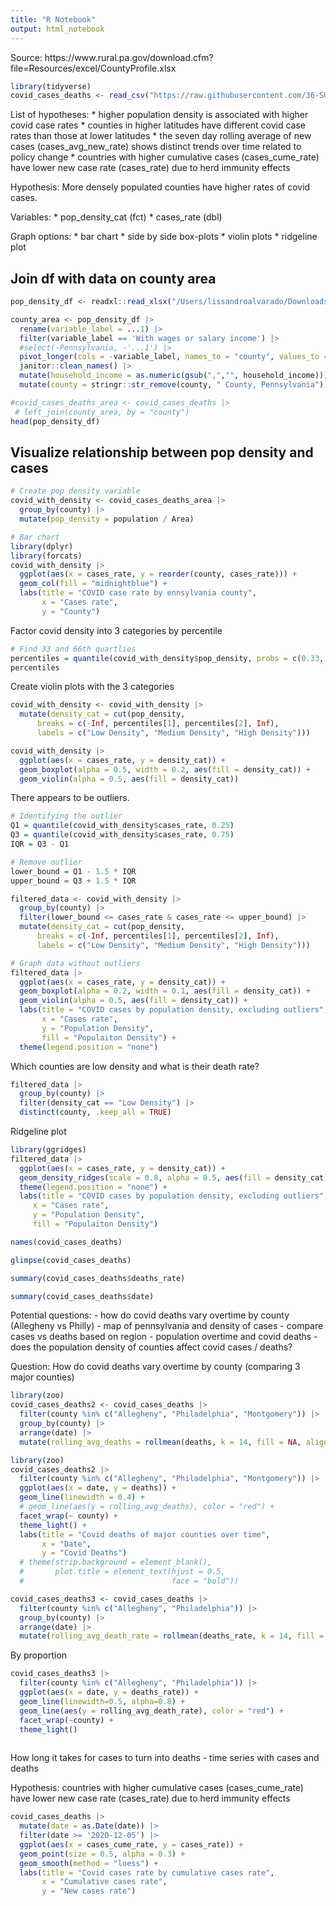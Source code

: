 ```yaml
---
title: "R Notebook"
output: html_notebook
---
```


Source: https://www.rural.pa.gov/download.cfm?file=Resources/excel/CountyProfile.xlsx


```r
library(tidyverse)
covid_cases_deaths <- read_csv("https://raw.githubusercontent.com/36-SURE/36-SURE.github.io/main/data/covid_cases_deaths.csv")
```

List of hypotheses:
* higher population density is associated with higher covid case rates
* counties in higher latitudes have different covid case rates than those at lower latitudes
* the seven day rolling average of new cases (cases_avg_new_rate) shows distinct trends over time related to policy change
* countries with higher cumulative cases (cases_cume_rate) have lower new case rate (cases_rate) due to herd immunity effects 


Hypothesis: More densely populated counties have higher rates of covid cases. 

Variables: 
* pop_density_cat (fct)
* cases_rate (dbl)

Graph options:
* bar chart
* side by side box-plots
* violin plots
* ridgeline plot

## Join df with data on county area

```r
pop_density_df <- readxl::read_xlsx("/Users/lissandroalvarado/Downloads/ACSST5Y2020.S1902-2024-06-10T184913.xlsx", sheet = 2)

county_area <- pop_density_df |> 
  rename(variable_label = ...1) |>
  filter(variable_label == 'With wages or salary income') |>
  #select(-Pennsylvania, -'...1') |> 
  pivot_longer(cols = -variable_label, names_to = "county", values_to = 'Household Income') |>
  janitor::clean_names() |> 
  mutate(household_income = as.numeric(gsub(",","", household_income))) |>
  mutate(county = stringr::str_remove(county, " County, Pennsylvania")) |> select(-variable_label)
```

```r
#covid_cases_deaths_area <- covid_cases_deaths |> 
 # left_join(county_area, by = "county")
head(pop_density_df)
```


## Visualize relationship between pop density and cases


```r
# Create pop density variable
covid_with_density <- covid_cases_deaths_area |> 
  group_by(county) |> 
  mutate(pop_density = population / Area)
```


```r
# Bar chart
library(dplyr)
library(forcats)
covid_with_density |> 
  ggplot(aes(x = cases_rate, y = reorder(county, cases_rate))) +
  geom_col(fill = "midnightblue") +
  labs(title = "COVID case rate by ennsylvania county",
       x = "Cases rate",
       y = "County")
```

Factor covid density into 3 categories by percentile


```r
# Find 33 and 66th quartlies
percentiles = quantile(covid_with_density$pop_density, probs = c(0.33, 0.66))
percentiles
```

Create violin plots with the 3 categories

```r
covid_with_density <- covid_with_density |> 
  mutate(density_cat = cut(pop_density, 
      breaks = c(-Inf, percentiles[1], percentiles[2], Inf),
      labels = c("Low Density", "Medium Density", "High Density")))
```

```r
covid_with_density |> 
  ggplot(aes(x = cases_rate, y = density_cat)) +
  geom_boxplot(alpha = 0.5, width = 0.2, aes(fill = density_cat)) +
  geom_violin(alpha = 0.5, aes(fill = density_cat))
```

There appears to be outliers.

```r
# Identifying the outlier
Q1 = quantile(covid_with_density$cases_rate, 0.25)
Q3 = quantile(covid_with_density$cases_rate, 0.75)
IQR = Q3 - Q1

# Remove outlier
lower_bound = Q1 - 1.5 * IQR
upper_bound = Q3 + 1.5 * IQR

filtered_data <- covid_with_density |> 
  group_by(county) |> 
  filter(lower_bound <= cases_rate & cases_rate <= upper_bound) |> 
  mutate(density_cat = cut(pop_density, 
      breaks = c(-Inf, percentiles[1], percentiles[2], Inf),
      labels = c("Low Density", "Medium Density", "High Density")))

# Graph data without outliers
filtered_data |> 
  ggplot(aes(x = cases_rate, y = density_cat)) +
  geom_boxplot(alpha = 0.2, width = 0.1, aes(fill = density_cat)) +
  geom_violin(alpha = 0.5, aes(fill = density_cat)) +
  labs(title = "COVID cases by population density, excluding outliers",
       x = "Cases rate",
       y = "Population Density",
       fill = "Populaiton Density") +
  theme(legend.position = "none")
```

Which counties are low density and what is their death rate?

```r
filtered_data |> 
  group_by(county) |> 
  filter(density_cat == "Low Density") |> 
  distinct(county, .keep_all = TRUE)
```

Ridgeline plot

```r
library(ggridges)
filtered_data |> 
  ggplot(aes(x = cases_rate, y = density_cat)) +
  geom_density_ridges(scale = 0.8, alpha = 0.5, aes(fill = density_cat)) +
  theme(legend.position = "none") +
  labs(title = "COVID cases by population density, excluding outliers",
     x = "Cases rate",
     y = "Population Density",
     fill = "Populaiton Density")
```




```r
names(covid_cases_deaths)
```

```r
glimpse(covid_cases_deaths)
```

```r
summary(covid_cases_deaths$deaths_rate)
```

```r
summary(covid_cases_deaths$date)
```


Potential questions:
- how do covid deaths vary overtime by county (Allegheny vs Philly)
- map of pennsylvania and density of cases
- compare cases vs deaths based on region
- population overtime and covid deaths
- does the population density of counties affect covid cases / deaths?


Question: How do covid deaths vary overtime by county (comparing 3 major counties)

```r
library(zoo)
covid_cases_deaths2 <- covid_cases_deaths |> 
  filter(county %in% c("Allegheny", "Philadelphia", "Montgomery")) |> 
  group_by(county) |> 
  arrange(date) |> 
  mutate(rolling_avg_deaths = rollmean(deaths, k = 14, fill = NA, align = "right"))
```



```r
library(zoo)
covid_cases_deaths2 |> 
  filter(county %in% c("Allegheny", "Philadelphia", "Montgomery")) |> 
  ggplot(aes(x = date, y = deaths)) +
  geom_line(linewidth = 0.4) +
  # geom_line(aes(y = rolling_avg_deaths), color = "red") +
  facet_wrap(~ county) +
  theme_light() +
  labs(title = "Covid deaths of major counties over time",
       x = "Date",
       y = "Covid Deaths") 
  # theme(strip.background = element_blank(),
  #       plot.title = element_text(hjust = 0.5, 
  #                                 face = "bold"))
```

```r
covid_cases_deaths3 <- covid_cases_deaths |> 
  filter(county %in% c("Allegheny", "Philadelphia")) |> 
  group_by(county) |> 
  arrange(date) |> 
  mutate(rolling_avg_death_rate = rollmean(deaths_rate, k = 14, fill = NA, align = "center"))
```


By proportion

```r
covid_cases_deaths3 |> 
  filter(county %in% c("Allegheny", "Philadelphia")) |> 
  ggplot(aes(x = date, y = deaths_rate)) + 
  geom_line(linewidth=0.5, alpha=0.8) +
  geom_line(aes(y = rolling_avg_death_rate), color = "red") +
  facet_wrap(~county) +
  theme_light()
  
```

How long it takes for cases to turn into deaths - time series with cases and deaths


Hypothesis: countries with higher cumulative cases (cases_cume_rate) have lower new case rate (cases_rate) due to herd immunity effects 

```r
covid_cases_deaths |> 
  mutate(date = as.Date(date)) |> 
  filter(date >= '2020-12-05') |> 
  ggplot(aes(x = cases_cume_rate, y = cases_rate)) +
  geom_point(size = 0.5, alpha = 0.3) +
  geom_smooth(method = "loess") +
  labs(title = "Covid cases rate by cumulative cases rate",
       x = "Cumulative cases rate",
       y = "New cases rate")
```






















